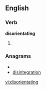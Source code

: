 
==English==

===Verb===
'''disorientating'''

# {{present participle of|[[disorientate]]}}

===Anagrams===
* {{alphagram|adegiiinnorstt}}
* [[disintegration#English|disintegration]]


[[vi:disorientating]]